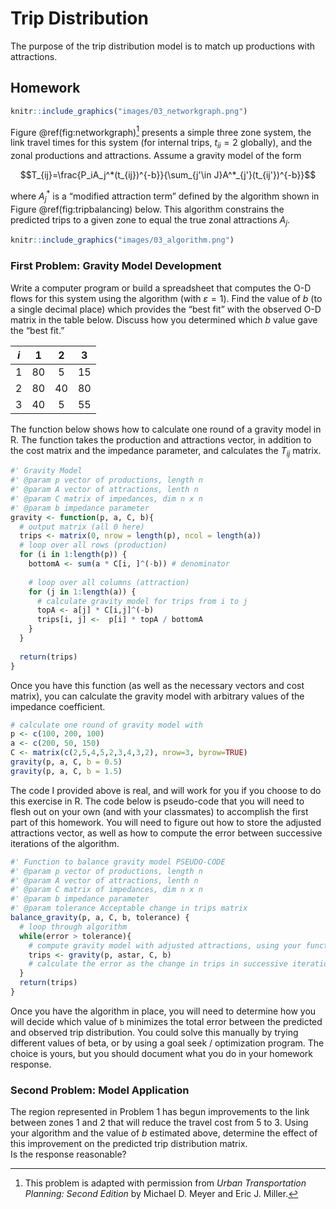 # Trip Distribution {#chap-distribution}

The purpose of the trip distribution model is to match up productions with
attractions.



## Homework {-#hw-distribution}
```r
knitr::include_graphics("images/03_networkgraph.png")
```

Figure \@ref(fig:networkgraph)^[This problem is adapted with permission from 
*Urban Transportation Planning: Second Edition* by Michael D. Meyer and 
Eric J. Miller.] 
presents a simple three zone system, the link travel times for this system (for
internal trips, $t_{ii}=2$ globally), and the zonal productions and attractions.
Assume a gravity model of the form

$$T_{ij}=\frac{P_iA_j^*(t_{ij})^{-b}}{\sum_{j'\in J}A^*_{j'}(t_{ij'})^{-b}}$$

where $A_j^*$ is a "modified attraction term" defined by the
algorithm shown in Figure \@ref(fig:tripbalancing) below. This algorithm
constrains the predicted trips to a given zone to equal the true zonal
attractions $A_j$.

```r
knitr::include_graphics("images/03_algorithm.png")
```

### First Problem: Gravity Model Development {-}

Write a computer program or build a spreadsheet that computes the
O-D flows for this system using the algorithm (with $\varepsilon=1$). Find the
value of $b$ (to a single decimal place) which provides the "best fit" with the
observed O-D matrix in the table below. Discuss how you determined which $b$
value gave the "best fit."

| $i$ |  1 |  2 |  3 |
|-----|:--:|:--:|:--:|
| 1   | 80 |  5 | 15 |
| 2   | 80 | 40 | 80 |
| 3   | 40 |  5 | 55 |

The function below shows how to calculate one round of a gravity model in R.
The function takes the production and attractions vector, in addition to the
cost matrix and the impedance parameter, and calculates the $T_{ij}$ matrix.

```r
#' Gravity Model
#' @param p vector of productions, length n
#' @param A vector of attractions, lenth n
#' @param C matrix of impedances, dim n x n
#' @param b impedance parameter
gravity <- function(p, a, C, b){
  # output matrix (all 0 here)
  trips <- matrix(0, nrow = length(p), ncol = length(a)) 
  # loop over all rows (production)
  for (i in 1:length(p)) {
    bottomA <- sum(a * C[i, ]^(-b)) # denominator
    
    # loop over all columns (attraction)
    for (j in 1:length(a)) {
      # calculate gravity model for trips from i to j
      topA <- a[j] * C[i,j]^(-b)
      trips[i, j] <-  p[i] * topA / bottomA
    }
  }
  
  return(trips)
}
```

Once you have this function (as well as the necessary vectors and cost matrix),
you can calculate the gravity model with arbitrary values of the impedance coefficient.
```r
# calculate one round of gravity model with 
p <- c(100, 200, 100)
a <- c(200, 50, 150)
C <- matrix(c(2,5,4,5,2,3,4,3,2), nrow=3, byrow=TRUE)
gravity(p, a, C, b = 0.5)
gravity(p, a, C, b = 1.5)
```

The code I provided above is real, and will work for you if you choose to do
this exercise in R. The code below is pseudo-code that you will need to flesh
out on your own (and with your classmates) to accomplish the first part of this
homework. You will need to figure out how to store the adjusted attractions
vector, as well as how to compute the error between successive iterations of the
algorithm.

```r
#' Function to balance gravity model PSEUDO-CODE
#' @param p vector of productions, length n
#' @param A vector of attractions, lenth n
#' @param C matrix of impedances, dim n x n
#' @param b impedance parameter
#' @param tolerance Acceptable change in trips matrix
balance_gravity(p, a, C, b, tolerance) {
  # loop through algorithm
  while(error > tolerance){
    # compute gravity model with adjusted attractions, using your function
    trips <- gravity(p, astar, C, b) 
    # calculate the error as the change in trips in successive iterations
  }
  return(trips)
}
```

Once you have the algorithm in place, you will need to determine how you will
decide which value of `b` minimizes the total error between the predicted and 
observed trip distribution. You could solve this manually by trying different
values of beta, or by using a goal seek / optimization program. The choice
is yours, but you should document what you do in your homework response.

### Second Problem: Model Application {-}

The region represented in Problem 1 has begun improvements to the
link between zones 1 and 2 that will reduce the travel cost from 5 to 3. Using
your algorithm and the value of $b$ estimated above, determine the effect of this
improvement on the predicted trip distribution matrix.  
Is the response reasonable?

